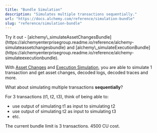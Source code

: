 ```yaml
---
title: "Bundle Simulation"
description: "Simulates multiple transactions sequentially."
url: "https://docs.alchemy.com/reference/simulation-bundle"
slug: "reference/simulation-bundle"
---
```


<Info>
  Try it out - [alchemy\_simulateAssetChangesBundle](https://alchemyenterprisegroup.readme.io/reference/alchemy-simulateassetchangesbundle) and [alchemy\_simulateExecutionBundle](https://alchemyenterprisegroup.readme.io/reference/alchemy-simulateexecutionbundle).
</Info>

With [Asset Changes](https://alchemyenterprisegroup.readme.io/reference/alchemy-simulateassetchanges) and [Execution Simulation](https://alchemyenterprisegroup.readme.io/reference/alchemy-simulateexecution), you are able to simulate 1 transaction and get asset changes, decoded logs, decoded traces and more.

What about simulating multiple transactions **sequentially**?

For 3 transactions (t1, t2, t3), think of being able to:

* use output of simulating t1 as input to simulating t2
* use output of simulating t2 as input to simulating t3
* etc.

The current bundle limit is 3 transactions. 4500 CU cost.
